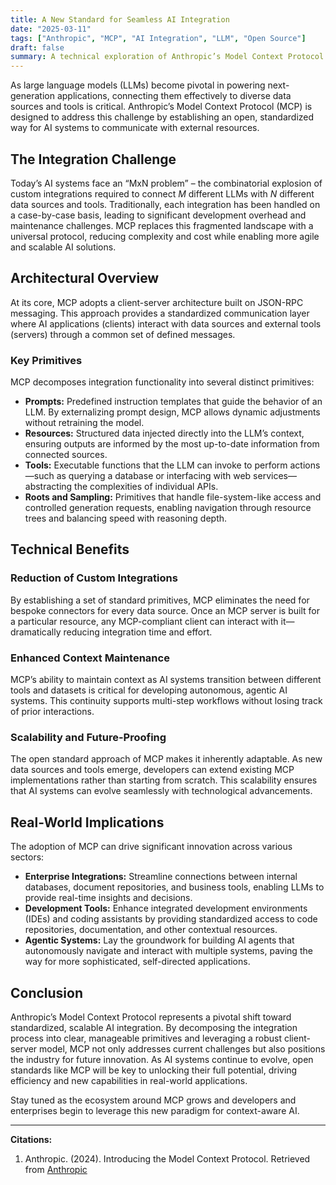 ```yaml
---
title: A New Standard for Seamless AI Integration
date: "2025-03-11"
tags: ["Anthropic", "MCP", "AI Integration", "LLM", "Open Source"]
draft: false
summary: A technical exploration of Anthropic’s Model Context Protocol (MCP), detailing its architecture, primitives, and how it resolves the integration challenges of modern AI applications.
---
```


As large language models (LLMs) become pivotal in powering next-generation applications, connecting them effectively to diverse data sources and tools is critical. Anthropic’s Model Context Protocol (MCP) is designed to address this challenge by establishing an open, standardized way for AI systems to communicate with external resources.

## The Integration Challenge

Today’s AI systems face an “MxN problem” – the combinatorial explosion of custom integrations required to connect _M_ different LLMs with _N_ different data sources and tools. Traditionally, each integration has been handled on a case-by-case basis, leading to significant development overhead and maintenance challenges. MCP replaces this fragmented landscape with a universal protocol, reducing complexity and cost while enabling more agile and scalable AI solutions.

## Architectural Overview

At its core, MCP adopts a client-server architecture built on JSON-RPC messaging. This approach provides a standardized communication layer where AI applications (clients) interact with data sources and external tools (servers) through a common set of defined messages.

### Key Primitives

MCP decomposes integration functionality into several distinct primitives:

- **Prompts:** Predefined instruction templates that guide the behavior of an LLM. By externalizing prompt design, MCP allows dynamic adjustments without retraining the model.
- **Resources:** Structured data injected directly into the LLM’s context, ensuring outputs are informed by the most up-to-date information from connected sources.
- **Tools:** Executable functions that the LLM can invoke to perform actions—such as querying a database or interfacing with web services—abstracting the complexities of individual APIs.
- **Roots and Sampling:** Primitives that handle file-system-like access and controlled generation requests, enabling navigation through resource trees and balancing speed with reasoning depth.

## Technical Benefits

### Reduction of Custom Integrations

By establishing a set of standard primitives, MCP eliminates the need for bespoke connectors for every data source. Once an MCP server is built for a particular resource, any MCP-compliant client can interact with it—dramatically reducing integration time and effort.

### Enhanced Context Maintenance

MCP’s ability to maintain context as AI systems transition between different tools and datasets is critical for developing autonomous, agentic AI systems. This continuity supports multi-step workflows without losing track of prior interactions.

### Scalability and Future-Proofing

The open standard approach of MCP makes it inherently adaptable. As new data sources and tools emerge, developers can extend existing MCP implementations rather than starting from scratch. This scalability ensures that AI systems can evolve seamlessly with technological advancements.

## Real-World Implications

The adoption of MCP can drive significant innovation across various sectors:

- **Enterprise Integrations:** Streamline connections between internal databases, document repositories, and business tools, enabling LLMs to provide real-time insights and decisions.
- **Development Tools:** Enhance integrated development environments (IDEs) and coding assistants by providing standardized access to code repositories, documentation, and other contextual resources.
- **Agentic Systems:** Lay the groundwork for building AI agents that autonomously navigate and interact with multiple systems, paving the way for more sophisticated, self-directed applications.

## Conclusion

Anthropic’s Model Context Protocol represents a pivotal shift toward standardized, scalable AI integration. By decomposing the integration process into clear, manageable primitives and leveraging a robust client-server model, MCP not only addresses current challenges but also positions the industry for future innovation. As AI systems continue to evolve, open standards like MCP will be key to unlocking their full potential, driving efficiency and new capabilities in real-world applications.

Stay tuned as the ecosystem around MCP grows and developers and enterprises begin to leverage this new paradigm for context-aware AI.

---

**Citations:**

1. Anthropic. (2024). Introducing the Model Context Protocol. Retrieved from [Anthropic](https://www.anthropic.com/news/model-context-protocol)
